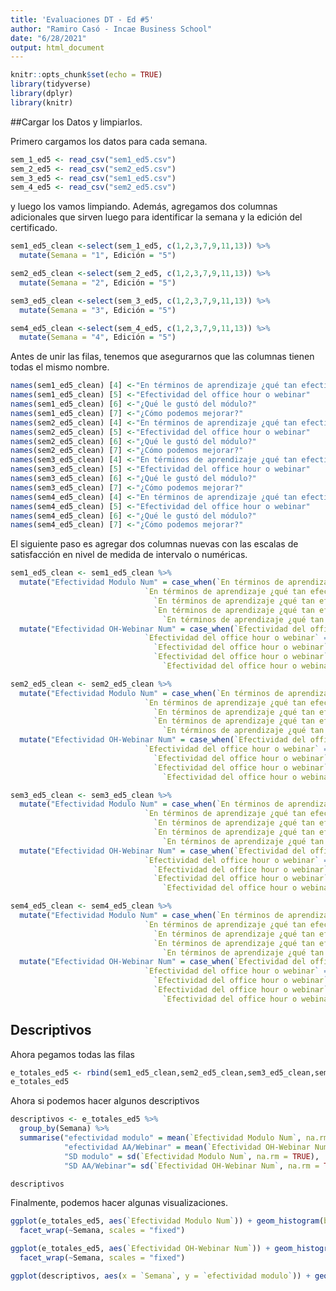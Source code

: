 ```yaml
---
title: 'Evaluaciones DT - Ed #5'
author: "Ramiro Casó - Incae Business School"
date: "6/28/2021"
output: html_document
---
```



```r
knitr::opts_chunk$set(echo = TRUE)
library(tidyverse)
library(dplyr)
library(knitr)
```

##Cargar los Datos y limpiarlos.  

Primero cargamos los datos para cada semana.
```r
sem_1_ed5 <- read_csv("sem1_ed5.csv")
sem_2_ed5 <- read_csv("sem2_ed5.csv")
sem_3_ed5 <- read_csv("sem1_ed5.csv")
sem_4_ed5 <- read_csv("sem2_ed5.csv")
```

y luego los vamos limpiando. Además, agregamos dos columnas adicionales que sirven luego para identificar la semana y la edición del certificado. 


```r
sem1_ed5_clean <-select(sem_1_ed5, c(1,2,3,7,9,11,13)) %>% 
  mutate(Semana = "1", Edición = "5")

sem2_ed5_clean <-select(sem_2_ed5, c(1,2,3,7,9,11,13)) %>% 
  mutate(Semana = "2", Edición = "5")

sem3_ed5_clean <-select(sem_3_ed5, c(1,2,3,7,9,11,13)) %>% 
  mutate(Semana = "3", Edición = "5")

sem4_ed5_clean <-select(sem_4_ed5, c(1,2,3,7,9,11,13)) %>% 
  mutate(Semana = "4", Edición = "5")

```

Antes de unir las filas, tenemos que asegurarnos que las columnas tienen todas el mismo nombre. 

```r
names(sem1_ed5_clean) [4] <-"En términos de aprendizaje ¿qué tan efectivo fue este módulo?" 
names(sem1_ed5_clean) [5] <-"Efectividad del office hour o webinar" 
names(sem1_ed5_clean) [6] <-"¿Qué le gustó del módulo?" 
names(sem1_ed5_clean) [7] <-"¿Cómo podemos mejorar?" 
names(sem2_ed5_clean) [4] <-"En términos de aprendizaje ¿qué tan efectivo fue este módulo?" 
names(sem2_ed5_clean) [5] <-"Efectividad del office hour o webinar" 
names(sem2_ed5_clean) [6] <-"¿Qué le gustó del módulo?" 
names(sem2_ed5_clean) [7] <-"¿Cómo podemos mejorar?" 
names(sem3_ed5_clean) [4] <-"En términos de aprendizaje ¿qué tan efectivo fue este módulo?" 
names(sem3_ed5_clean) [5] <-"Efectividad del office hour o webinar" 
names(sem3_ed5_clean) [6] <-"¿Qué le gustó del módulo?" 
names(sem3_ed5_clean) [7] <-"¿Cómo podemos mejorar?" 
names(sem4_ed5_clean) [4] <-"En términos de aprendizaje ¿qué tan efectivo fue este módulo?" 
names(sem4_ed5_clean) [5] <-"Efectividad del office hour o webinar" 
names(sem4_ed5_clean) [6] <-"¿Qué le gustó del módulo?" 
names(sem4_ed5_clean) [7] <-"¿Cómo podemos mejorar?" 
```

El siguiente paso es agregar dos columnas nuevas con las escalas de satisfacción en nivel de medida de intervalo o numéricas. 

```r
sem1_ed5_clean <- sem1_ed5_clean %>% 
  mutate("Efectividad Modulo Num" = case_when(`En términos de aprendizaje ¿qué tan efectivo fue este módulo?` == "Muy efectivo" ~ 5,
                              `En términos de aprendizaje ¿qué tan efectivo fue este módulo?` == "Efectivo" ~ 4,
                                `En términos de aprendizaje ¿qué tan efectivo fue este módulo?` == "Neutral" ~ 3,
                                `En términos de aprendizaje ¿qué tan efectivo fue este módulo?` == "Inefectivo" ~ 2,
                                  `En términos de aprendizaje ¿qué tan efectivo fue este módulo?` == "Muy inefectivo" ~ 1)) %>%
  mutate("Efectividad OH-Webinar Num" = case_when(`Efectividad del office hour o webinar` == "Muy efectivo" ~ 5,
                              `Efectividad del office hour o webinar` == "Efectivo" ~ 4,
                                `Efectividad del office hour o webinar` == "Neutral" ~ 3,
                                `Efectividad del office hour o webinar` == "Inefectivo" ~ 2,
                                  `Efectividad del office hour o webinar` == "Muy inefectivo" ~ 1))

sem2_ed5_clean <- sem2_ed5_clean %>% 
  mutate("Efectividad Modulo Num" = case_when(`En términos de aprendizaje ¿qué tan efectivo fue este módulo?` == "Muy efectivo" ~ 5,
                              `En términos de aprendizaje ¿qué tan efectivo fue este módulo?` == "Efectivo" ~ 4,
                                `En términos de aprendizaje ¿qué tan efectivo fue este módulo?` == "Neutral" ~ 3,
                                `En términos de aprendizaje ¿qué tan efectivo fue este módulo?` == "Inefectivo" ~ 2,
                                  `En términos de aprendizaje ¿qué tan efectivo fue este módulo?` == "Muy inefectivo" ~ 1)) %>%
  mutate("Efectividad OH-Webinar Num" = case_when(`Efectividad del office hour o webinar` == "Muy efectivo" ~ 5,
                              `Efectividad del office hour o webinar` == "Efectivo" ~ 4,
                                `Efectividad del office hour o webinar` == "Neutral" ~ 3,
                                `Efectividad del office hour o webinar` == "Inefectivo" ~ 2,
                                  `Efectividad del office hour o webinar` == "Muy inefectivo" ~ 1))

sem3_ed5_clean <- sem3_ed5_clean %>% 
  mutate("Efectividad Modulo Num" = case_when(`En términos de aprendizaje ¿qué tan efectivo fue este módulo?` == "Muy efectivo" ~ 5,
                              `En términos de aprendizaje ¿qué tan efectivo fue este módulo?` == "Efectivo" ~ 4,
                                `En términos de aprendizaje ¿qué tan efectivo fue este módulo?` == "Neutral" ~ 3,
                                `En términos de aprendizaje ¿qué tan efectivo fue este módulo?` == "Inefectivo" ~ 2,
                                  `En términos de aprendizaje ¿qué tan efectivo fue este módulo?` == "Muy inefectivo" ~ 1)) %>%
  mutate("Efectividad OH-Webinar Num" = case_when(`Efectividad del office hour o webinar` == "Muy efectivo" ~ 5,
                              `Efectividad del office hour o webinar` == "Efectivo" ~ 4,
                                `Efectividad del office hour o webinar` == "Neutral" ~ 3,
                                `Efectividad del office hour o webinar` == "Inefectivo" ~ 2,
                                  `Efectividad del office hour o webinar` == "Muy inefectivo" ~ 1))

sem4_ed5_clean <- sem4_ed5_clean %>% 
  mutate("Efectividad Modulo Num" = case_when(`En términos de aprendizaje ¿qué tan efectivo fue este módulo?` == "Muy efectivo" ~ 5,
                              `En términos de aprendizaje ¿qué tan efectivo fue este módulo?` == "Efectivo" ~ 4,
                                `En términos de aprendizaje ¿qué tan efectivo fue este módulo?` == "Neutral" ~ 3,
                                `En términos de aprendizaje ¿qué tan efectivo fue este módulo?` == "Inefectivo" ~ 2,
                                  `En términos de aprendizaje ¿qué tan efectivo fue este módulo?` == "Muy inefectivo" ~ 1)) %>%
  mutate("Efectividad OH-Webinar Num" = case_when(`Efectividad del office hour o webinar` == "Muy efectivo" ~ 5,
                              `Efectividad del office hour o webinar` == "Efectivo" ~ 4,
                                `Efectividad del office hour o webinar` == "Neutral" ~ 3,
                                `Efectividad del office hour o webinar` == "Inefectivo" ~ 2,
                                  `Efectividad del office hour o webinar` == "Muy inefectivo" ~ 1))

```

## Descriptivos

Ahora pegamos todas las filas

```r

e_totales_ed5 <- rbind(sem1_ed5_clean,sem2_ed5_clean,sem3_ed5_clean,sem4_ed5_clean)
e_totales_ed5
```

Ahora si podemos hacer algunos descriptivos

```r
descriptivos <- e_totales_ed5 %>%
  group_by(Semana) %>%
  summarise("efectividad modulo" = mean(`Efectividad Modulo Num`, na.rm = TRUE),
            "efectividad AA/Webinar" = mean(`Efectividad OH-Webinar Num`, na.rm = TRUE),
            "SD modulo" = sd(`Efectividad Modulo Num`, na.rm = TRUE), 
            "SD AA/Webinar"= sd(`Efectividad OH-Webinar Num`, na.rm = TRUE))

descriptivos

```

Finalmente, podemos hacer algunas visualizaciones. 

```r
ggplot(e_totales_ed5, aes(`Efectividad Modulo Num`)) + geom_histogram(binwidth = 1) +
  facet_wrap(~Semana, scales = "fixed")

ggplot(e_totales_ed5, aes(`Efectividad OH-Webinar Num`)) + geom_histogram(binwidth = 1) +
  facet_wrap(~Semana, scales = "fixed")

ggplot(descriptivos, aes(x = `Semana`, y = `efectividad modulo`)) + geom_line(color = "blue", size=1.2, na.rm = TRUE, inherit.aes = TRUE) + geom_point() + ylim(0,5)

```
